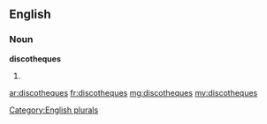 ==English==

===Noun===
'''discotheques'''

# {{plural of|discotheque}}

[[Category:English plurals]]

[[ar:discotheques]]
[[fr:discotheques]]
[[mg:discotheques]]
[[my:discotheques]]